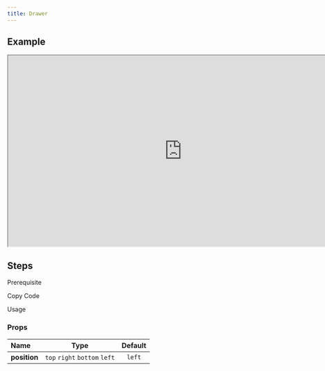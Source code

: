 ```yaml
---
title: Drawer
---
```


## Example

<iframe
  src="https://workshop.kidow.me/?path=/docs/components-drawer-v1--docs"
  width="800"
  height="440"
></iframe>

## Steps

<Steps>

<Step>Prerequisite</Step>

<Blocks>
  <ModalBlock icon="utils" name="cn" slug="/utils/cn" />
  <ModalBlock icon="utils" name="EventListener" slug="/utils/event-listener" />
</Blocks>

<Step>Copy Code</Step>

<Step>Usage</Step>

</Steps>

### Props

| Name         |             Type              | Default |
| :----------- | :---------------------------: | :-----: |
| **position** | `top` `right` `bottom` `left` | `left`  |
